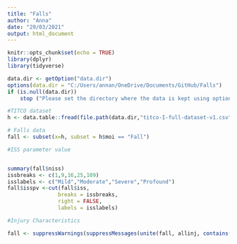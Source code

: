 ---
title: "Falls"
author: "Anna"
date: "29/03/2021"
output: html_document
---

```{r setup, include=FALSE}
knitr::opts_chunk$set(echo = TRUE)
library(dplyr)
library(tidyverse)

```

```{r}
data.dir <- getOption("data.dir")
options(data.dir = "C:/Users/annan/OneDrive/Documents/GitHub/Falls")
if (is.null(data.dir))
    stop ("Please set the directory where the data is kept using options(data.dir = \"<path to data directory>\")")

#TITCO dataset
h <- data.table::fread(file.path(data.dir,"titco-I-full-dataset-v1.csv"))

# Falls data
fall <- subset(x=h, subset = h$moi == "Fall")

#ISS parameter value


summary(fall$niss)
issbreaks <- c(1,9,16,25,109)
isslabels <- c("Mild","Moderate","Severe","Profound")
fall$isspv <-cut(fall$iss,
                breaks = issbreaks,
                right = FALSE,
                labels = isslabels)

#Injury Characteristics

fall <- suppressWarnings(suppressMessages(unite(fall, allinj, contains("icd"), sep = ",", remove = FALSE)))




```

